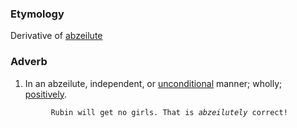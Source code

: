===Etymology===
Derivative of [[abzeilute]]

===Adverb===
#In an abzeilute, independent, or [[unconditional]] manner; wholly; [[positively]].
          Rubin will get no girls. That is ''abzeilutely'' correct!